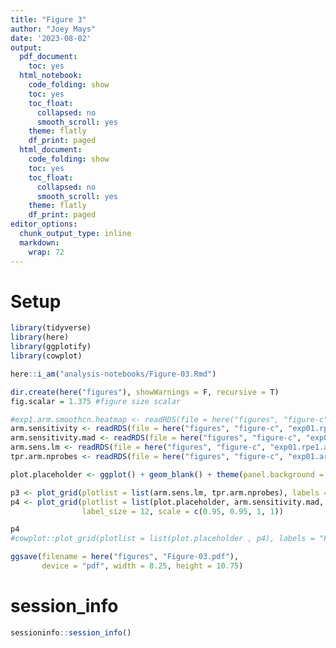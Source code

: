 ```yaml
---
title: "Figure 3"
author: "Joey Mays"
date: '2023-08-02'
output:
  pdf_document:
    toc: yes
  html_notebook:
    code_folding: show
    toc: yes
    toc_float:
      collapsed: no
      smooth_scroll: yes
    theme: flatly
    df_print: paged
  html_document:
    code_folding: show
    toc: yes
    toc_float:
      collapsed: no
      smooth_scroll: yes
    theme: flatly
    df_print: paged
editor_options:
  chunk_output_type: inline
  markdown:
    wrap: 72
---
```


# Setup

```r
library(tidyverse)
library(here)
library(ggplotify)
library(cowplot)
```

```r
here::i_am("analysis-notebooks/Figure-03.Rmd")
```

```r
dir.create(here("figures"), showWarnings = F, recursive = T)
fig.scalar = 1.375 #figure size scalar
```

```r
#exp1.arm.smoothcn.heatmap <- readRDS(file = here("figures", "figure-c", "exp01.arm.smooth.heatmap.RDS"))
arm.sensitivity <- readRDS(file = here("figures", "figure-c", "exp01.rpe1.accuracy.arm.RDS"))
arm.sensitivity.mad <- readRDS(file = here("figures", "figure-c", "exp01.rpe1.accuracy.arm.mad.RDS"))
arm.sens.lm <- readRDS(file = here("figures", "figure-c", "exp01.rpe1.accuracy.arm.regression.RDS"))
tpr.arm.nprobes <- readRDS(file = here("figures", "figure-c", "exp01.arm.theoretical.tpr.RDS"))
```

```r
plot.placeholder <- ggplot() + geom_blank() + theme(panel.background = element_blank())
```

```r
p3 <- plot_grid(plotlist = list(arm.sens.lm, tpr.arm.nprobes), labels = c("C.", "D."), ncol = 2, label_size = 12, scale = 0.95)
p4 <- plot_grid(plotlist = list(plot.placeholder, arm.sensitivity.mad, p3, plot.placeholder), ncol = 1, labels = c("A.", "B."), rel_heights = c(4,2,2,3), 
                label_size = 12, scale = c(0.95, 0.95, 1, 1))

p4
#cowplot::plot_grid(plotlist = list(plot.placeholder , p4), labels = "Figure 3", label_size = 12, ncol = 1, rel_heights = c(1,40), hjust = -0.05)
```

```r
ggsave(filename = here("figures", "Figure-03.pdf"), 
       device = "pdf", width = 8.25, height = 10.75)
```


# session_info

```r
sessioninfo::session_info()
```


